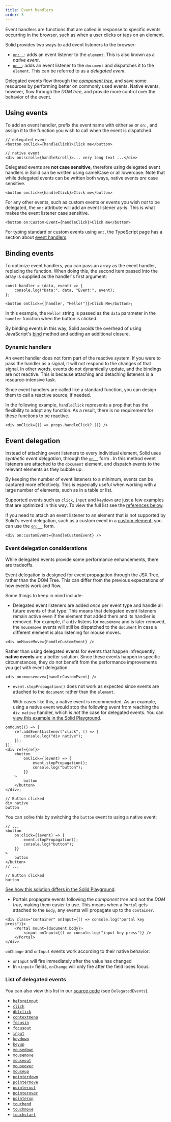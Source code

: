 ```yaml
---
title: Event handlers
order: 3
---
```


Event handlers are functions that are called in response to specific events occurring in the browser, such as when a user clicks or taps on an element.

Solid provides two ways to add event listeners to the browser:

- [`on:__`](/reference/jsx-attributes/on): adds an event listener to the `element`. This is also known as a _native event_.
- [`on__`](/reference/jsx-attributes/on_): adds an event listener to the `document` and dispatches it to the `element`. This can be referred to as a _delegated event_.

Delegated events flow through the [_component tree_](/concepts/components/basics#component-trees), and save some resources by performing better on commonly used events.
Native events, however, flow through the _DOM tree_, and provide more control over the behavior of the event.

## Using events

To add an event handler, prefix the event name with either `on` or `on:`, and assign it to the function you wish to call when the event is dispatched.

```tsx
// delegated event
<button onClick={handleClick}>Click me</button>

// native event
<div on:scroll={handleScroll}>... very long text ...</div>
```

Delegated events are **not case sensitive**, therefore using delegated event handlers in Solid can be written using camelCase or all lowercase.
Note that while delegated events can be written both ways, native events _are_ case sensitive.

```tsx
<button onclick={handleClick}>Click me</button>
```

For any other events, such as custom events or events you wish _not_ to be delegated, the `on:` attribute will add an event listener as-is.
This is what makes the event listener case sensitive.

```tsx
<button on:Custom-Event={handleClick}>Click me</button>
```

For typing standard or custom events using `on:`, the TypeScript page has a section about [event handlers](/configuration/typescript#event-handling).

## Binding events

To optimize event handlers, you can pass an array as the event handler, replacing the function.
When doing this, the second item passed into the array is supplied as the handler's first argument:

```tsx
const handler = (data, event) => {
	console.log("Data:", data, "Event:", event);
};

<button onClick={[handler, "Hello!"]}>Click Me</button>;
```

In this example, the `Hello!` string is passed as the `data` parameter in the `handler` function when the button is clicked.

By binding events in this way, Solid avoids the overhead of using JavaScript's [bind](https://developer.mozilla.org/en-US/docs/Web/JavaScript/Reference/Global_objects/Function/bind) method and adding an additional closure.

### Dynamic handlers

An event handler does not form part of the reactive system.
If you were to pass the handler as a signal, it will not respond to the changes of that signal.
In other words, events do not dynamically update, and the bindings are not reactive.
This is because attaching and detaching listeners is a resource-intensive task.

Since event handlers are called like a standard function, you can design them to call a reactive source, if needed.

In the following example, `handleClick` represents a prop that has the flexibility to adopt any function.
As a result, there is no requirement for these functions to be reactive.

```tsx
<div onClick={() => props.handleClick?.()} />
```

## Event delegation

Instead of attaching event listeners to every individual element, Solid uses _synthetic event delegation_, through the [`on__`](/reference/jsx-attributes/on_) form .
In this method event listeners are attached to the `document` element, and dispatch events to the relevant elements as they bubble up.

By keeping the number of event listeners to a minimum, events can be captured more effectively.
This is especially useful when working with a large number of elements, such as in a table or list.

Supported events such as `click`, `input` and `keydown` are just a few examples that are optimized in this way.
To view the full list see the [references below](#list-of-delegated-events).

If you need to attach an event listener to an element that is not supported by Solid's event delegation, such as a custom event in a [custom element](https://developer.mozilla.org/en-US/docs/Web/API/Web_components/Using_custom_elements), you can use the [`on:__`](/reference/jsx-attributes/on) form.

```tsx
<div on:customEvent={handleCustomEvent} />
```

### Event delegation considerations

While delegated events provide some performance enhancements, there are tradeoffs.

Event delegation is designed for event propagation through the JSX Tree, rather than the DOM Tree.
This can differ from the previous expectations of how events work and flow.

Some things to keep in mind include:

- Delegated event listeners are added _once_ per event type and handle all future events of that type.
  This means that delegated event listeners remain active even if the element that added them and its handler is removed.
  For example, if a `div` listens for `mousemove` and is later removed, the `mousemove` events will still be dispatched to the `document` in case a different element is also listening for mouse moves.

```tsx
<div onMouseMove={handleCustomEvent} />
```

<Callout type="tip" title="Occasional Events">

Rather than using delegated events for events that happen infrequently, **native events** are a better solution.
Since these events happen in specific circumstances, they do not benefit from the performance improvements you get with event delegation.

```tsx
<div on:mousemove={handleCustomEvent} />
```

</Callout>

- `event.stopPropagation()` does not work as expected since events are attached to the `document` rather than the `element`.

  With cases like this, a native event is recommended.
  As an example, using a native event would stop the following event from reaching the `div native` handler, which is _not_ the case for delegated events.
  You can [view this example in the Solid Playground](https://playground.solidjs.com/anonymous/c5346f84-01e4-4080-8ace-4443ffd0bb10).

```tsx
onMount(() => {
	ref.addEventListener("click", () => {
		console.log("div native");
	});
});
<div ref={ref}>
	<button
		onClick={(event) => {
			event.stopPropagation();
			console.log("button");
		}}
	>
		button
	</button>
</div>;
```

```shellsession title="Console output"
// Button clicked
div native
button
```

You can solve this by switching the `button` event to using a native event:

```tsx ins="on:click"
// ...
<button
	on:click={(event) => {
		event.stopPropagation();
		console.log("button");
	}}
>
	button
</button>
// ...
```

```shellsession title="Console output"
// Button clicked
button
```

[See how this solution differs in the Solid Playground](https://playground.solidjs.com/anonymous/9e2deddc-2e83-4ac2-8ee0-49c7c3a45d11).

- Portals propagate events following the _component tree_ and not the _DOM tree_, making them easier to use.
  This means when a `Portal` gets attached to the `body`, any events will propagate up to the `container`.

```tsx
<div class="container" onInput={() => console.log("portal key press")}>
	<Portal mount={document.body}>
		<input onInput={() => console.log("input key press")} />
	</Portal>
</div>
```

<Callout type="info" title="onInput / onChange">

`onChange` and `onInput` events work according to their native behavior:

- `onInput` will fire immediately after the value has changed
- In `<input>` fields, `onChange` will only fire after the field loses focus.

</Callout>

### List of delegated events

You can also view this list in our [source code](https://github.com/ryansolid/dom-expressions/blob/main/packages/dom-expressions/src/constants.js) (see `DelegatedEvents`).

- [`beforeinput`](https://developer.mozilla.org/en-US/docs/Web/API/Element/beforeinput_event)
- [`click`](https://developer.mozilla.org/en-US/docs/Web/API/HTMLElement/click)
- [`dblclick`](https://developer.mozilla.org/en-US/docs/Web/API/Element/dblclick_event)
- [`contextmenu`](https://developer.mozilla.org/en-US/docs/Web/API/Element/contextmenu_event)
- [`focusin`](https://developer.mozilla.org/en-US/docs/Web/API/Element/focusin_event)
- [`focusout`](https://developer.mozilla.org/en-US/docs/Web/API/Element/focusout_event)
- [`input`](https://developer.mozilla.org/en-US/docs/Web/API/Element/input_event)
- [`keydown`](https://developer.mozilla.org/en-US/docs/Web/API/Element/keydown_event)
- [`keyup`](https://developer.mozilla.org/en-US/docs/Web/API/Element/keyup_event)
- [`mousedown`](https://developer.mozilla.org/en-US/docs/Web/API/Element/mousedown_event)
- [`mousemove`](https://developer.mozilla.org/en-US/docs/Web/API/Element/mousemove_event)
- [`mouseout`](https://developer.mozilla.org/en-US/docs/Web/API/Element/mouseout_event)
- [`mouseover`](https://developer.mozilla.org/en-US/docs/Web/API/Element/mouseover_event)
- [`mouseup`](https://developer.mozilla.org/en-US/docs/Web/API/Element/mouseup_event)
- [`pointerdown`](https://developer.mozilla.org/en-US/docs/Web/API/Element/pointerdown_event)
- [`pointermove`](https://developer.mozilla.org/en-US/docs/Web/API/Element/pointermove_event)
- [`pointerout`](https://developer.mozilla.org/en-US/docs/Web/API/Element/pointerout_event)
- [`pointerover`](https://developer.mozilla.org/en-US/docs/Web/API/Element/pointerover_event)
- [`pointerup`](https://developer.mozilla.org/en-US/docs/Web/API/Element/pointerup_event)
- [`touchend`](https://developer.mozilla.org/en-US/docs/Web/API/Element/touchend_event)
- [`touchmove`](https://developer.mozilla.org/en-US/docs/Web/API/Element/touchmove_event)
- [`touchstart`](https://developer.mozilla.org/en-US/docs/Web/API/Element/touchstart_event)
